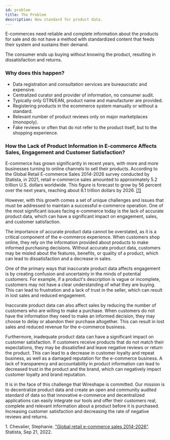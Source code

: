 ```yaml
---
id: problem
title: The Problem
description: New standard for product data.
---
```


E-commerces need reliable and complete information about the products for sale and do not have a method with standardized content that feeds their system and sustains their demand.

The consumer ends up buying without knowing the product, resulting in dissatisfaction and returns.

### Why does this happen?

* Data registration and consultation services are bureaucratic and expensive.
* Centralized curator and provider of information, no consumer audit.
* Typically only GTIN/EAN, product name and manufacturer are provided.
* Registering products in the ecommerce system manually or without a standard.
* Relevant number of product reviews only on major marketplaces (monopoly).
* Fake reviews or often that do not refer to the product itself, but to the shopping experience.

### How the Lack of Product Information in E-commerce Affects Sales, Engagement and Customer Satisfaction?

E-commerce has grown significantly in recent years, with more and more businesses turning to online channels to sell their products. According to the Global Retail E-commerce Sales 2014-2026 survey conducted by Statista, in 2021, retail e-commerce sales amounted to approximately 5.2 trillion U.S. dollars worldwide. This figure is forecast to grow by 56 percent over the next years, reaching about 8.1 trillion dollars by 2026. [[1]](#source1)  

However, with this growth comes a set of unique challenges and issues that must be addressed to maintain a successful e-commerce operation. One of the most significant issues facing e-commerce today is the lack of accurate product data, which can have a significant impact on engagement, sales, and customer satisfaction.

The importance of accurate product data cannot be overstated, as it is a critical component of the e-commerce experience. When customers shop online, they rely on the information provided about products to make informed purchasing decisions. Without accurate product data, customers may be misled about the features, benefits, or quality of a product, which can lead to dissatisfaction and a decrease in sales.

One of the primary ways that inaccurate product data affects engagement is by creating confusion and uncertainty in the minds of potential customers. For example, if a product's description is vague or incomplete, customers may not have a clear understanding of what they are buying. This can lead to frustration and a lack of trust in the seller, which can result in lost sales and reduced engagement. 

Inaccurate product data can also affect sales by reducing the number of customers who are willing to make a purchase. When customers do not have the information they need to make an informed decision, they may choose to delay or abandon their purchase altogether. This can result in lost sales and reduced revenue for the e-commerce business.

Furthermore, inadequate product data can have a significant impact on customer satisfaction. If customers receive products that do not match their expectations, they may be dissatisfied and leave negative reviews or return the product. This can lead to a decrease in customer loyalty and repeat business, as well as a damaged reputation for the e-commerce business. A lack of transparency and accountability in product information can lead to decreased trust in the product and the brand, which can negatively impact customer loyalty and brand reputation. 

It is in the face of this challenge that Wireshape is committed. Our mission is to decentralize product data and create an open and community audited standard of data so that innovative e-commerce and decentralized applications can easily integrate our tools and offer their customers real, complete and relevant information about a product before it is purchased. Increasing customer satisfaction and decreasing the rate of negative reviews and returns.

<a name="source1">1.</a> Chevalier, Stephanie. ["Global retail e-commerce sales 2014-2026"](https://www.statista.com/statistics/379046/worldwide-retail-e-commerce-sales/). Statista, Sep 21, 2022.